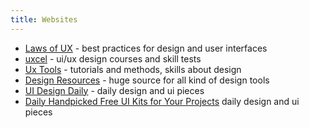 ```yaml
---
title: Websites
---
```


- [Laws of UX](https://lawsofux.com/) - best practices for design and user interfaces
- [uxcel](https://uxcel.com/) - ui/ux design courses and skill tests
- [Ux Tools](https://uxtools.co/) - tutorials and methods, skills about design
- [Design Resources](https://www.designresourc.es/) - huge source for all kind of design tools
- [UI Design Daily](https://www.uidesigndaily.com/) - daily design and ui pieces
- [Daily Handpicked Free UI Kits for Your Projects](https://uifreebies.net/) daily design and ui pieces
